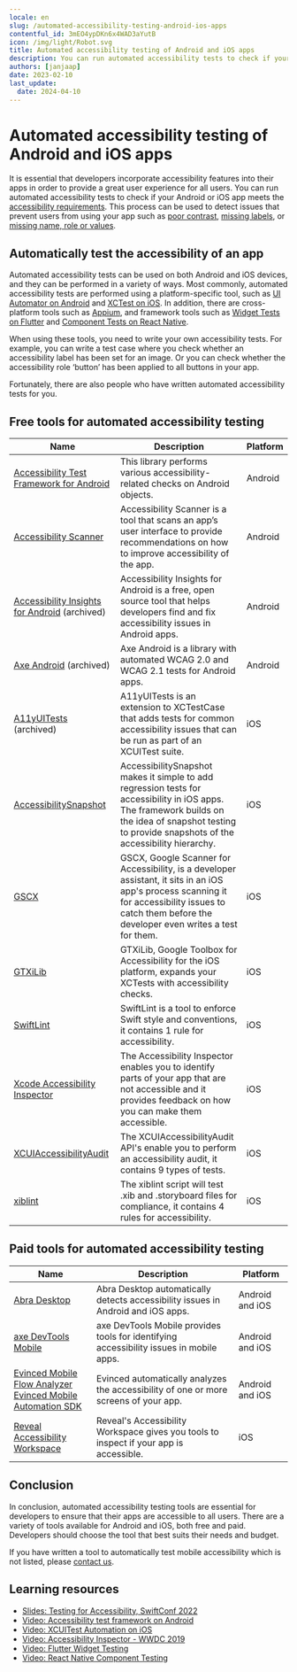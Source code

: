 ```yaml
---
locale: en
slug: /automated-accessibility-testing-android-ios-apps
contentful_id: 3mEO4ypDKn6x4WAD3aYutB
icon: /img/light/Robot.svg
title: Automated accessibility testing of Android and iOS apps
description: You can run automated accessibility tests to check if your Android or iOS app meets accessibility requirements. This article lists tools to automatically test the accessibility of your app.
authors: [janjaap]
date: 2023-02-10
last_update:
  date: 2024-04-10
---
```


# Automated accessibility testing of Android and iOS apps

It is essential that developers incorporate accessibility features into their apps in order to provide a great user experience for all users. You can run automated accessibility tests to check if your Android or iOS app meets the [accessibility requirements](/en/guidelines). This process can be used to detect issues that prevent users from using your app such as [poor contrast](/en/guidelines/wcag/success-criterion-1-4-11), [missing labels](/en/guidelines/wcag/success-criterion-1-1-1), or [missing name, role or values](/en/guidelines/wcag/success-criterion-4-1-2).

## Automatically test the accessibility of an app

Automated accessibility tests can be used on both Android and iOS devices, and they can be performed in a variety of ways. Most commonly, automated accessibility tests are performed using a platform-specific tool, such as [UI Automator on Android](https://developer.android.com/training/testing/other-components/ui-automator) and [XCTest on iOS](https://developer.apple.com/documentation/xctest). In addition, there are cross-platform tools such as [Appium](https://appium.io/), and framework tools such as [Widget Tests on Flutter](https://docs.flutter.dev/testing#widget-tests) and [Component Tests on React Native](https://reactnative.dev/docs/testing-overview#component-tests).

When using these tools, you need to write your own accessibility tests. For example, you can write a test case where you check whether an accessibility label has been set for an image. Or you can check whether the accessibility role ‘button’ has been applied to all buttons in your app.

Fortunately, there are also people who have written automated accessibility tests for you.

## Free tools for automated accessibility testing

| Name | Description | Platform |
| --- | --- | --- |
| [Accessibility Test Framework for Android](https://github.com/google/Accessibility-Test-Framework-for-Android) | This library performs various accessibility-related checks on Android objects. | Android |
| [Accessibility Scanner](https://play.google.com/store/apps/details?id=com.google.android.apps.accessibility.auditor) | Accessibility Scanner is a tool that scans an app’s user interface to provide recommendations on how to improve accessibility of the app. | Android |
| [Accessibility Insights for Android](https://accessibilityinsights.io/docs/android/reference/releases/) (archived) | Accessibility Insights for Android is a free, open source tool that helps developers find and fix accessibility issues in Android apps. | Android |
| [Axe Android](https://github.com/dequelabs/axe-android) (archived) | Axe Android is a library with automated WCAG 2.0 and WCAG 2.1 tests for Android apps. | Android |
| [A11yUITests](https://github.com/rwapp/A11yUITests) (archived) | A11yUITests is an extension to XCTestCase that adds tests for common accessibility issues that can be run as part of an XCUITest suite. | iOS |
| [AccessibilitySnapshot](https://github.com/cashapp/AccessibilitySnapshot) | AccessibilitySnapshot makes it simple to add regression tests for accessibility in iOS apps. The framework builds on the idea of snapshot testing to provide snapshots of the accessibility hierarchy. | iOS |
| [GSCX](https://github.com/google/GSCXScanner) | GSCX, Google Scanner for Accessibility, is a developer assistant, it sits in an iOS app's process scanning it for accessibility issues to catch them before the developer even writes a test for them. | iOS |
| [GTXiLib](https://github.com/google/GTXiLib) | GTXiLib, Google Toolbox for Accessibility for the iOS platform, expands your XCTests with accessibility checks. | iOS |
| [SwiftLint](https://github.com/realm/SwiftLint) | SwiftLint is a tool to enforce Swift style and conventions, it contains 1 rule for accessibility. | iOS |
| [Xcode Accessibility Inspector](https://developer.apple.com/videos/play/wwdc2019/257/) | The Accessibility Inspector enables you to identify parts of your app that are not accessible and it provides feedback on how you can make them accessible. | iOS |
| [XCUIAccessibilityAudit](https://developer.apple.com/videos/play/wwdc2023/10035/) | The XCUIAccessibilityAudit API's enable you to perform an accessibility audit, it contains 9 types of tests. | iOS |
| [xiblint](https://github.com/lyft/xiblint) | The xiblint script will test .xib and .storyboard files for compliance, it contains 4 rules for accessibility. | iOS |

## Paid tools for automated accessibility testing

| Name | Description | Platform |
| --- | --- | --- |
| [Abra Desktop](https://abra.ai/products/desktop) | Abra Desktop automatically detects accessibility issues in Android and iOS apps. | Android and iOS |
| [axe DevTools Mobile](https://www.deque.com/axe/devtools/mobile-accessibility/) | axe DevTools Mobile provides tools for identifying accessibility issues in mobile apps. | Android and iOS |
| [Evinced Mobile Flow Analyzer](https://www.evinced.com/products/flow-analyzer-for-mobile)<br/>[Evinced Mobile Automation SDK](https://www.evinced.com/products/auto-test-sdks) | Evinced automatically analyzes the accessibility of one or more screens of your app. | Android and iOS |
| [Reveal Accessibility Workspace](https://revealapp.com/news/introducing-the-accessibility-workspace/) | Reveal's Accessibility Workspace gives you tools to inspect if your app is accessible. | iOS |

## Conclusion

In conclusion, automated accessibility testing tools are essential for developers to ensure that their apps are accessible to all users. There are a variety of tools available for Android and iOS, both free and paid. Developers should choose the tool that best suits their needs and budget.

If you have written a tool to automatically test mobile accessibility which is not listed, please [contact us](/en/about).

## Learning resources

- [Slides: Testing for Accessibility, SwiftConf 2022](https://speakerdeck.com/robinkanatzar/testing-for-accessibility-swiftconf-2022)
- [Video: Accessibility test framework on Android](https://www.youtube.com/watch?v=DLN2s16HwcE)
- [Video: XCUITest Automation on iOS](https://www.youtube.com/watch?v=BzI2jZk035A) 
- [Video: Accessibility Inspector - WWDC 2019](https://developer.apple.com/videos/play/wwdc2019/257/)
- [Video: Flutter Widget Testing](https://www.youtube.com/watch?v=pgMI5nmAem0)
- [Video: React Native Component Testing](https://www.youtube.com/watch?v=VuNPrFH9H0E)
